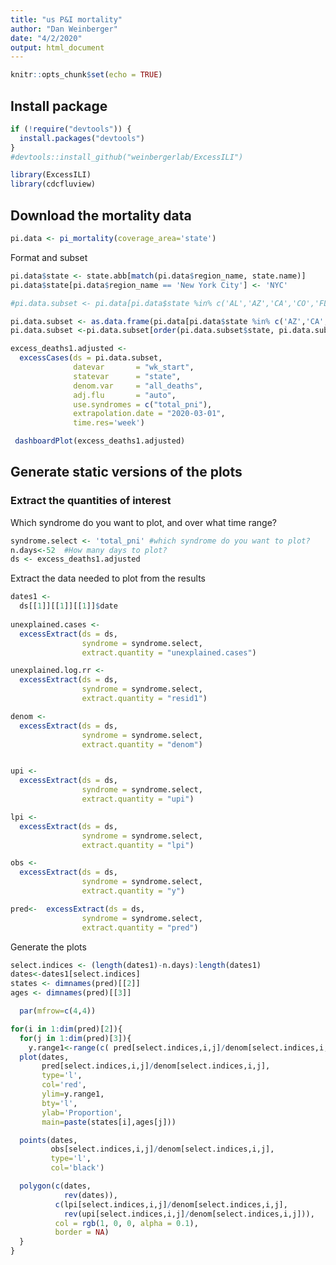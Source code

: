 ```yaml
---
title: "us P&I mortality"
author: "Dan Weinberger"
date: "4/2/2020"
output: html_document
---
```


```r
knitr::opts_chunk$set(echo = TRUE)
```

## Install package
```r
if (!require("devtools")) {
  install.packages("devtools")
}
#devtools::install_github("weinbergerlab/ExcessILI")
```

```r
library(ExcessILI)
library(cdcfluview)
```

## Download the mortality data

```r
pi.data <- pi_mortality(coverage_area='state')

```

Format and subset
```r
pi.data$state <- state.abb[match(pi.data$region_name, state.name)]
pi.data$state[pi.data$region_name == 'New York City'] <- 'NYC'

#pi.data.subset <- pi.data[pi.data$state %in% c('AL','AZ','CA','CO','FL','GA','IL','IN','LA','MD','MA','MI','MN','MO','NV','NJ','NY','NC','OH','PA','SC','TN','TX','VA','WA','WI'),]

pi.data.subset <- as.data.frame(pi.data[pi.data$state %in% c('AZ','CA','FL','GA','IL','LA','MI','MN','NJ','NY','OH','PA','TX','VA','WA','WI'),])
pi.data.subset <-pi.data.subset[order(pi.data.subset$state, pi.data.subset$wk_start),]
```

```r
excess_deaths1.adjusted <-
  excessCases(ds = pi.data.subset,
              datevar       = "wk_start",
              statevar      = "state",
              denom.var     = "all_deaths",
              adj.flu       = "auto",
              use.syndromes = c("total_pni"),
              extrapolation.date = "2020-03-01",
              time.res='week')
```


```r
 dashboardPlot(excess_deaths1.adjusted)
```


## Generate static versions of the plots

### Extract the quantities of interest

Which syndrome do you want to plot, and over what time range?
```r
syndrome.select <- 'total_pni' #which syndrome do you want to plot?
n.days<-52  #How many days to plot?
ds <- excess_deaths1.adjusted
```
 
Extract the data needed to plot from the results
```r

dates1 <-
  ds[[1]][[1]][[1]]$date
  
unexplained.cases <-
  excessExtract(ds = ds,
                syndrome = syndrome.select,
                extract.quantity = "unexplained.cases")

unexplained.log.rr <-
  excessExtract(ds = ds,
                syndrome = syndrome.select,
                extract.quantity = "resid1")

denom <-
  excessExtract(ds = ds,
                syndrome = syndrome.select,
                extract.quantity = "denom")


upi <-
  excessExtract(ds = ds,
                syndrome = syndrome.select,
                extract.quantity = "upi")

lpi <-
  excessExtract(ds = ds,
                syndrome = syndrome.select,
                extract.quantity = "lpi")

obs <-
  excessExtract(ds = ds,
                syndrome = syndrome.select,
                extract.quantity = "y")

pred<-  excessExtract(ds = ds,
                syndrome = syndrome.select,
                extract.quantity = "pred")

```

Generate the plots
```r

select.indices <- (length(dates1)-n.days):length(dates1)
dates<-dates1[select.indices]
states <- dimnames(pred)[[2]]
ages <- dimnames(pred)[[3]]

  par(mfrow=c(4,4))

for(i in 1:dim(pred)[2]){
  for(j in 1:dim(pred)[3]){
    y.range1<-range(c( pred[select.indices,i,j]/denom[select.indices,i,j],obs[select.indices,i,j]/denom[select.indices,i,j], upi[select.indices,i,j]/denom[select.indices,i,j],0))
  plot(dates,
       pred[select.indices,i,j]/denom[select.indices,i,j],
       type='l',
       col='red',
       ylim=y.range1,
       bty='l',
       ylab='Proportion',
       main=paste(states[i],ages[j]))

  points(dates,
         obs[select.indices,i,j]/denom[select.indices,i,j],
         type='l',
         col='black')

  polygon(c(dates,
            rev(dates)),
          c(lpi[select.indices,i,j]/denom[select.indices,i,j],
            rev(upi[select.indices,i,j]/denom[select.indices,i,j])),
          col = rgb(1, 0, 0, alpha = 0.1),
          border = NA)
  }
}
```

